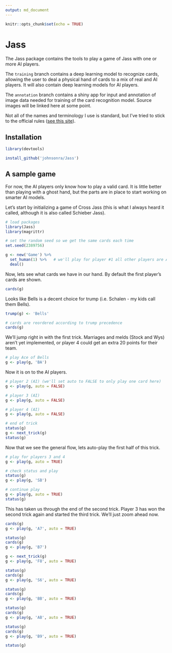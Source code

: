 ```yaml
---
output: md_document
---
```


```r
knitr::opts_chunk$set(echo = TRUE)
```

# Jass

The Jass package contains the tools to play a game of Jass with one or more AI players.

The `training` branch contains a deep learning model to recognize cards, allowing the user to deal a physical hand of cards to a mix of real and AI players. It will also contain deep learning models for AI players.

The `annotation` branch contains a shiny app for input and annotation of image data needed for training of the card recognition model. Source images will be linked here at some point.

Not all of the names and terminology I use is standard, but I've tried to stick to the official rules ([see this site](https://www.swisslos.ch/en/jass/informations/jass-rules/schieber-jass.html)).

## Installation

```r
library(devtools)

install_github('johnsonra/Jass')
```

## A sample game

For now, the AI players only know how to play a valid card. It is little better than playing with a ghost hand, but the parts are in place to start working on smarter AI models.

Let's start by initializing a game of Cross Jass (this is what I always heard it called, although it is also called Schieber Jass).

```r
# load packages
library(Jass)
library(magrittr)

# set the random seed so we get the same cards each time
set.seed(2389756)

g <- new('Game') %>%
  set_human(1) %>%   # we'll play for player #1 all other players are AI by default
  deal()
```

Now, lets see what cards we have in our hand. By default the first player's cards are shown.

```r
cards(g)
```

Looks like Bells is a decent choice for trump (i.e. Schalen - my kids call them Bells).

```r
trump(g) <- 'Bells'

# cards are reordered according to trump precedence
cards(g)
```

We'll jump right in with the first trick. Marriages and melds (Stock and Wys) aren't yet implemented, or player 4 could get an extra 20 points for their team.

```r
# play Ace of Bells
g <- play(g, 'BA')
```

Now it is on to the AI players.

```r
# player 2 (AI) (we'll set auto to FALSE to only play one card here)
g <- play(g, auto = FALSE)

# player 3 (AI)
g <- play(g, auto = FALSE)

# player 4 (AI)
g <- play(g, auto = FALSE)

# end of trick
status(g)
g <- next_trick(g)
status(g)
```

Now that we see the general flow, lets auto-play the first half of this trick.

```r
# play for players 3 and 4
g <- play(g, auto = TRUE)

# check status and play
status(g)
g <- play(g, 'SB')

# continue play
g <- play(g, auto = TRUE)
status(g)
```

This has taken us through the end of the second trick. Player 3 has won the second trick again and started the third trick. We'll just zoom ahead now.

```r
cards(g)
g <- play(g, 'A7', auto = TRUE)

status(g)
cards(g)
g <- play(g, 'B7')

g <- next_trick(g)
g <- play(g, 'F8', auto = TRUE)

status(g)
cards(g)
g <- play(g, 'S6', auto = TRUE)

status(g)
cards(g)
g <- play(g, 'BB', auto = TRUE)

status(g)
cards(g)
g <- play(g, 'AB', auto = TRUE)

status(g)
cards(g)
g <- play(g, 'B9', auto = TRUE)

status(g)
```
